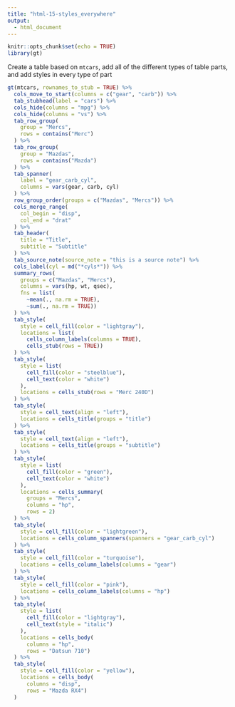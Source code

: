 ```yaml
---
title: "html-15-styles_everywhere"
output:
  - html_document
---
```


```r
knitr::opts_chunk$set(echo = TRUE)
library(gt)
```

Create a table based on `mtcars`, add all of the different types of table parts, and add styles in every type of part

```r
gt(mtcars, rownames_to_stub = TRUE) %>%
  cols_move_to_start(columns = c("gear", "carb")) %>%
  tab_stubhead(label = "cars") %>%
  cols_hide(columns = "mpg") %>%
  cols_hide(columns = "vs") %>%
  tab_row_group(
    group = "Mercs",
    rows = contains("Merc")
  ) %>%
  tab_row_group(
    group = "Mazdas",
    rows = contains("Mazda")
  ) %>%
  tab_spanner(
    label = "gear_carb_cyl",
    columns = vars(gear, carb, cyl)
  ) %>%
  row_group_order(groups = c("Mazdas", "Mercs")) %>%
  cols_merge_range(
    col_begin = "disp",
    col_end = "drat"
  ) %>%
  tab_header(
    title = "Title",
    subtitle = "Subtitle"
  ) %>%
  tab_source_note(source_note = "this is a source note") %>%
  cols_label(cyl = md("*cyls*")) %>%
  summary_rows(
    groups = c("Mazdas", "Mercs"),
    columns = vars(hp, wt, qsec),
    fns = list(
      ~mean(., na.rm = TRUE),
      ~sum(., na.rm = TRUE))
  ) %>%
  tab_style(
    style = cell_fill(color = "lightgray"),
    locations = list(
      cells_column_labels(columns = TRUE),
      cells_stub(rows = TRUE))
  ) %>%
  tab_style(
    style = list(
      cell_fill(color = "steelblue"),
      cell_text(color = "white")
    ),
    locations = cells_stub(rows = "Merc 240D")
  ) %>%
  tab_style(
    style = cell_text(align = "left"),
    locations = cells_title(groups = "title")
  ) %>%
  tab_style(
    style = cell_text(align = "left"),
    locations = cells_title(groups = "subtitle")
  ) %>%
  tab_style(
    style = list(
      cell_fill(color = "green"),
      cell_text(color = "white")
    ),
    locations = cells_summary(
      groups = "Mercs",
      columns = "hp",
      rows = 2)
  ) %>%
  tab_style(
    style = cell_fill(color = "lightgreen"),
    locations = cells_column_spanners(spanners = "gear_carb_cyl")
  ) %>%
  tab_style(
    style = cell_fill(color = "turquoise"),
    locations = cells_column_labels(columns = "gear")
  ) %>%
  tab_style(
    style = cell_fill(color = "pink"),
    locations = cells_column_labels(columns = "hp")
  ) %>%
  tab_style(
    style = list(
      cell_fill(color = "lightgray"),
      cell_text(style = "italic")
    ),
    locations = cells_body(
      columns = "hp",
      rows = "Datsun 710")
  ) %>%
  tab_style(
    style = cell_fill(color = "yellow"),
    locations = cells_body(
      columns = "disp",
      rows = "Mazda RX4")
  )
```
